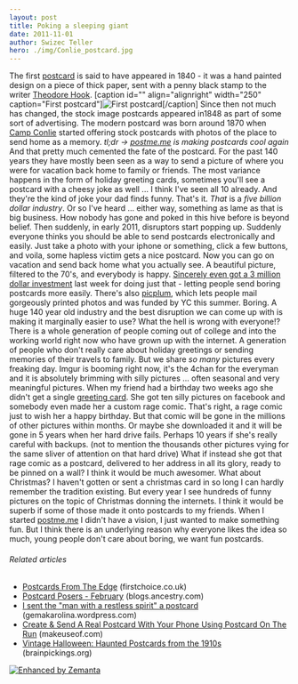 ```yaml
---
layout: post
title: Poking a sleeping giant
date: 2011-11-01
author: Swizec Teller
hero: ./img/Conlie_postcard.jpg
---
```


The first [postcard](http://en.wikipedia.org/wiki/Postcard "Postcard") is said to have appeared in 1840 - it was a hand painted design on a piece of thick paper, sent with a penny black stamp to the writer [Theodore Hook](http://en.wikipedia.org/wiki/Theodore_Hook "Theodore Hook"). \[caption id="" align="alignright" width="250" caption="First postcard"]![](./img/Conlie_postcard.jpg "First postcard")\[/caption] Since then not much has changed, the stock image postcards appeared in1848 as part of some sort of advertising. The modern postcard was born around 1870 when [Camp Conlie](http://en.wikipedia.org/wiki/Camp_Conlie "Camp Conlie") started offering stock postcards with photos of the place to send home as a memory. _tl;dr -> [postme.me](http://postme.me) is making postcards cool again_ And that pretty much cemented the fate of the postcard. For the past 140 years they have mostly been seen as a way to send a picture of where you were for vacation back home to family or friends. The most variance happens in the form of holiday greeting cards, sometimes you'll see a postcard with a cheesy joke as well ... I think I've seen all 10 already. And they're the kind of joke your dad finds funny. That's it. _That_ is a _five billion dollar industry_. Or so I've heard ... either way, something as lame as that is big business. How nobody has gone and poked in this hive before is beyond belief. Then suddenly, in early 2011, disruptors start popping up. Suddenly everyone thinks you should be able to send postcards electronically and easily. Just take a photo with your iphone or something, click a few buttons, and voila, some hapless victim gets a nice postcard. Now you can go on vacation and send back home what you actually see. A beautiful picture, filtered to the 70's, and everybody is happy. [Sincerely even got a 3 million dollar investment](http://techcrunch.com/2011/10/26/sincerely-raises-3-million-to-deliver-real-world-postcards-holiday-cards-on-the-way/) last week for doing just that - letting people send boring postcards more easily. There's also [picplum](https://www.picplum.com/), which lets people mail gorgeously printed photos and was funded by YC this summer. Boring. A huge 140 year old industry and the best disruption we can come up with is making it marginally easier to use? What the hell is wrong with everyone!? There is a whole generation of people coming out of college and into the working world right now who have grown up with the internet. A generation of people who don't really care about holiday greetings or sending memories of their travels to family. But we share _so many_ pictures every freaking day. Imgur is booming right now, it's the 4chan for the everyman and it is absolutely brimming with silly pictures ... often seasonal and very meaningful pictures. When my friend had a birthday two weeks ago she didn't get a single [greeting card](http://en.wikipedia.org/wiki/Greeting_card "Greeting card"). She got ten silly pictures on facebook and somebody even made her a custom rage comic. That's right, a rage comic just to wish her a happy birthday. But that comic will be gone in the millions of other pictures within months. Or maybe she downloaded it and it will be gone in 5 years when her hard drive fails. Perhaps 10 years if she's really careful with backups. (not to mention the thousands other pictures vying for the same sliver of attention on that hard drive) What if instead she got that rage comic as a postcard, delivered to her address in all its glory, ready to be pinned on a wall? I think it would be much awesomer. What about Christmas? I haven't gotten or sent a christmas card in so long I can hardly remember the tradition existing. But every year I see hundreds of funny pictures on the topic of Christmas donning the internets. I think it would be superb if some of those made it onto postcards to my friends. When I started [postme.me](http://postme.me) I didn't have a vision, I just wanted to make something fun. But I think there is an underlying reason why everyone likes the idea so much, young people don't care about boring, we want fun postcards.

###### Related articles

-   [Postcards From The Edge](http://blog.firstchoice.co.uk/postcards-from-the-edge/) (firstchoice.co.uk)
-   [Postcard Posers - February](http://blogs.ancestry.com/uk/2011/02/10/postcard-posers-february/) (blogs.ancestry.com)
-   [I sent the "man with a restless spirit" a postcard](http://gemakarolina.wordpress.com/2011/10/31/i-sent-the-man-with-a-restless-spirit-a-postcard/) (gemakarolina.wordpress.com)
-   [Create & Send A Real Postcard With Your Phone Using Postcard On The Run](http://www.makeuseof.com/tag/create-send-real-postcard-phone-postcard-run/) (makeuseof.com)
-   [Vintage Halloween: Haunted Postcards from the 1910s](http://www.brainpickings.org/index.php/2011/10/31/nypl-vintage-halloween-postcards/) (brainpickings.org)

[![Enhanced by Zemanta](http://img.zemanta.com/zemified_e.png?x-id=878e6c75-2e0a-4454-98f6-8b63ec3f2e4e)](http://www.zemanta.com/ "Enhanced by Zemanta")
